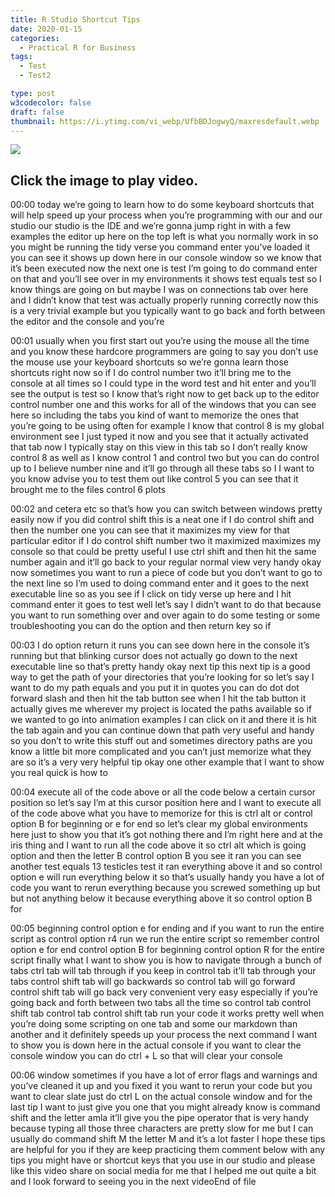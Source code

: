 ```yaml
---
title: R Studio Shortcut Tips
date: 2020-01-15
categories:
  - Practical R for Business
tags:
  - Test
  - Test2

type: post
w3codecolor: false
draft: false
thumbnail: https://i.ytimg.com/vi_webp/UfbBDJogwyQ/maxresdefault.webp
---
```


<a href="https://www.youtube.com/watch?v=UfbBDJogwyQ">
<picture><img src="https://i.ytimg.com/vi_webp/UfbBDJogwyQ/maxresdefault.webp"></picture>
</a>



## Click the image to play video.



00:00
today we're going to learn how to do some keyboard shortcuts that will help
speed up your process when you're programming with our and our studio our
studio is the IDE and we're gonna jump right in with a few examples the editor
up here on the top left is what you normally work in so you might be running
the tidy verse you command enter you've loaded it you can see it shows up down
here in our console window so we know that it's been executed now the next one
is test I'm going to do command enter on that and you'll see over in my
environments it shows test equals test so I know things are going on but maybe
I was on connections tab over here and I didn't know that test was actually
properly running correctly now this is a very trivial example but you typically
want to go back and forth between the editor and the console and you're

00:01
usually when you first start out you're using the mouse all the time and you
know these hardcore programmers are going to say you don't use the mouse use
your keyboard shortcuts so we're gonna learn those shortcuts right now so if I
do control number two it'll bring me to the console at all times so I could type
in the word test and hit enter and you'll see the output is test so I know
that's right now to get back up to the editor control number one and this works
for all of the windows that you can see here so including the tabs you kind of
want to memorize the ones that you're going to be using often for example I
know that control 8 is my global environment see I just typed it now and
you see that it actually activated that tab now I typically stay on this view in
this tab so I don't really know control 8 as well as I know control 1 and
control two but you can do control up to I believe number nine and it'll go
through all these tabs so I I want to you know advise you to test them out
like control 5 you can see that it brought me to the files control 6 plots

00:02
and cetera etc so that's how you can switch between windows pretty easily now
if you did control shift this is a neat one if I do control shift and then the
number one you can see that it maximizes my view
for that particular editor if I do control shift number two it maximized
maximizes my console so that could be pretty useful I use ctrl shift and then
hit the same number again and it'll go back to your regular normal view very
handy okay now sometimes you want to run a piece of
code but you don't want to go to the next line so I'm used to doing command
enter and it goes to the next executable line so as you see if I click on tidy
verse up here and I hit command enter it goes to test well let's say I didn't
want to do that because you want to run something over and over again to do some
testing or some troubleshooting you can do the option and then return key so if

00:03
I do option return it runs you can see down here in the console it's running
but that blinking cursor does not actually go down to the next executable
line so that's pretty handy okay next tip this next tip is a good way to get
the path of your directories that you're
looking for so let's say I want to do my
path equals and you put it in quotes you can do dot dot forward slash and then
hit the tab button see when I hit the tab button it actually gives me wherever
my project is located the paths available so if we wanted to go into
animation examples I can click on it and there it is hit the tab again and you
can continue down that path very useful and handy so you don't to write this
stuff out and sometimes directory paths are you know a little bit more
complicated and you can't just memorize what they are so it's a very very
helpful tip okay one other example that I want to show you real quick is how to

00:04
execute all of the code above or all the code below a certain cursor position so
let's say I'm at this cursor position here and I want to execute all of the
code above what you have to memorize for
this is ctrl alt or control option B for
beginning or e for end so let's clear my global environments here just to show
you that it's got nothing there and I'm right here and at the iris thing and I
want to run all the code above it so ctrl alt which is going
option and then the letter B control option B you see it ran you can see
another test equals 13 testicles test it ran everything above it and so control
option e will run everything below it so that's usually handy you have a lot of
code you want to rerun everything because you screwed something up but but
not anything below it because everything above it so control option B for

00:05
beginning control option e for ending and if you want to run the entire script
as control option r4 run we run the entire script
so remember control option e for end control option B for beginning control
option R for the entire script finally what I want to show you is how to
navigate through a bunch of tabs ctrl tab will tab through if you keep in
control tab it'll tab through your tabs control shift tab will go backwards so
control tab will go forward control shift tab will go back very convenient
very easy especially if you're going back and forth between two tabs all the
time so control tab control shift tab control tab control shift tab run your
code it works pretty well when you're doing some scripting on one tab and some
our markdown than another and it definitely speeds up your process the
next command I want to show you is down here in the actual console if you want
to clear the console window you can do ctrl + L so that will clear your console

00:06
window sometimes if you have a lot of error flags and warnings and you've
cleaned it up and you fixed it you want to rerun your code but you want to clear
slate just do ctrl L on the actual console window and for the last tip I
want to just give you one that you might already know is command shift and the
letter amla it'll give you the pipe operator that is very handy because
typing all those three characters are pretty slow for me but I can usually do
command shift M the letter M and it's a lot faster I hope these tips are helpful
for you if they are keep practicing them comment below with any tips you might
have or shortcut keys that you use in our studio and please like this video
share on social media for me that I helped me out quite a bit and I look
forward to seeing you in the next videoEnd of file

